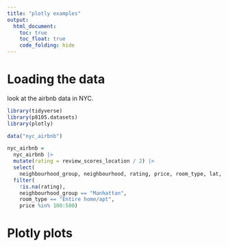 ```yaml
---
title: "plotly examples"
output: 
  html_document:
    toc: true
    toc_float: true
    code_folding: hide
---
```


# Loading the data

look at the airbnb data in NYC.

```r
library(tidyverse)
library(p8105.datasets)
library(plotly)
```
```r
data("nyc_airbnb")

nyc_airbnb = 
  nyc_airbnb |> 
  mutate(rating = review_scores_location / 2) |>
  select(
    neighbourhood_group, neighbourhood, rating, price, room_type, lat, long) |>
  filter(
    !is.na(rating), 
    neighbourhood_group == "Manhattan",
    room_type == "Entire home/apt",
    price %in% 100:500)
```

# Plotly plots



